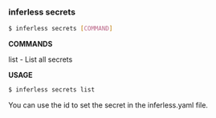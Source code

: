 ### inferless secrets

```bash
$ inferless secrets [COMMAND]   
```

**COMMANDS**

list - List all secrets

**USAGE**

```bash
$ inferless secrets list
```

You can use the id to set the secret in the inferless.yaml file. 
